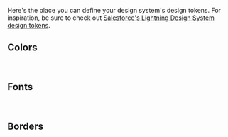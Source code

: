 
<Meta title="Styles/Design Tokens" />

Here's the place you can define your design system's design tokens. For inspiration, be sure to check out [Salesforce's Lightning Design System design tokens](https://www.lightningdesignsystem.com/design-tokens/).

## Colors

<br />

<ColorPalette>
  <ColorItem title="--color-default" subtitle="titles, buttons" colors={{ Black: '#000000' }} />
  <ColorItem title="--color-primary" subtitle="titles, buttons" colors={{ Fern: '#5cb85c' }} />
  <ColorItem
    title="--color-secondary-light"
    subtitle="icon hover"
    colors={{
      Orchid: '#D167CB',
      'Orchid Light': '#D167CB7F',
    }}
  />
  <ColorItem title="--color-secondary" subtitle="--" colors={{ Plum: '#9d439d' }} />
  <ColorItem
    title="--color-secondary-dark"
    subtitle="links, input outlines"
    colors={{ Plum: '#6e2c6e' }}
  />
  <ColorItem title="--color-error" subtitle="erro banner" colors={{ 'Red Berry': '#8B0000' }} />
</ColorPalette>

## Fonts

<br />

<ColorPalette>
  <ColorItem title="--font-size-small" subtitle="--" colors={{ small: '0.875rem' }} />
</ColorPalette>

## Borders

<br />

<ColorPalette>
  <ColorItem
    title="--border-radius"
    subtitle="input, banner"
    colors={{ 'Border Radius': '#6e2c6e' }}
  />
</ColorPalette>
